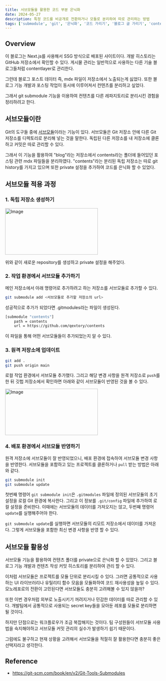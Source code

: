 ```yaml
---
title: 서브모듈을 활용한 코드 부분 은닉화
date: 2024-05-27
description: 특정 코드를 비공개로 전환하거나 모듈로 분리하여 따로 관리하는 방법
tags: ['submodule', 'git', '은닉화', '코드 가리기', '블로그 글 가리기', 'contentlayer']
---
```


## Overview

이 블로그는 Next.js를 사용해서 SSG 방식으로 배포된 사이트이다.
개발 히스토리는 GitHub 저장소에서 확인할 수 있다.
게시물 관리는 일반적으로 사용하는 다른 기술 블로그들처럼 contentlayer로 관리한다.

그런데 블로그 포스트 데이터 즉, mdx 파일이 저장소에서 노출되는게 싫었다.
또한 블로그 기능 개발과 포스팅 작업이 동시에 이루어져서 컨텐츠를 분리하고 싶었다.

그래서 git submodule 기능을 이용하여 컨텐츠를 다른 레파지토리로 분리시킨 경험을 정리하려고 한다.

## 서브모듈이란

Git의 도구들 중에 [서브모듈](https://git-scm.com/book/ko/v2/Git-%EB%8F%84%EA%B5%AC-%EC%84%9C%EB%B8%8C%EB%AA%A8%EB%93%88)이라는 기능이 있다.
서브모듈은 Git 저장소 안에 다른 Git 저장소를 디렉토리로 분리해 넣는 것을 말한다.
독립된 다른 저장소를 내 저장소에 클론하고 커밋은 따로 관리할 수 있다.

그래서 이 기능을 활용하여 "blog"라는 저장소에서 contents라는 폴더에 들어있던 포스팅 관련 mdx 파일들을 분리하였다.
"contents"라는 분리된 독립 저장소는 따로 git history를 가지고 있으며 또한 private 설정을 추가하여 코드를 은닉화 할 수 있었다.

## 서브모듈 적용 과정

### 1. 독립 저장소 생성하기

<Image
  src='https://bucket-zifafi.s3.ap-northeast-2.amazonaws.com/posts/submodule_private.png'
  alt='Image'
  width='300'
  height='150'
  className='mx-auto rounded-md object-cover'
/>

위와 같이 새로운 repository를 생성하고 private 설정을 해주었다.

### 2. 작업 환경에서 서브모듈 추가하기

메인 저장소에서 아래 명령어로 추가하려고 하는 저장소를 서브모듈로 추가할 수 있다.

```bash
git submodule add <서브모듈로 추가할 저장소의 url>
```

성공적으로 추가가 되었다면 .gitmodules라는 파일이 생성된다.

```bash
[submodule "contents"]
	path = contents
	url = https://github.com/qextory/contents
```

이 파일을 통해 어떤 서브모듈들이 추가되었는지 알 수 있다.

### 3. 원격 저장소에 업데이트

```bash
git add .
git push origin main
```

로컬 작업 환경에서 서브모듈 추가했다.
그리고 해당 변경 사항을 원격 저장소로 `push`를 한 뒤 깃헙 저장소에서 확인하면 아래와 같이 서브모듈이 반영된 것을 볼 수 있다.

<Image
  src='https://bucket-zifafi.s3.ap-northeast-2.amazonaws.com/posts/submodule_contents.png'
  alt='Image'
  width='300'
  height='150'
  className='mx-auto rounded-md object-cover'
/>

### 4. 배포 환경에서 서브모듈 반영하기

원격 저장소에 서브모듈이 잘 반영되었으니, 배포 환경에 접속하여 서브모듈 변경 사항을 반영한다.
서브모듈을 포함하고 있는 프로젝트를 클론하거나 `pull` 받는 방법은 아래와 같다.

```bash
git submodule init
git submodule update
```

첫번째 명령어 `git submodule init`은 `.gitmodules` 파일에 정의된 서브모듈의 초기 설정을 로컬 Git 환경에 복사한다.
그리고 이 정보를 `.git/config` 파일에 추가하여 로컬 설정을 준비한다.
이때에는 서브모듈의 데이터를 가져오지는 않고, 두번째 명령어 `update`를 실행해주어야 한다.

`git submodule update`를 실행하면 서브모듈의 리모트 저장소에서 데이터를 가져온다.
그렇게 서브모듈을 포함한 최신 변경 사항을 반영 할 수 있다.

## 서브모듈 활용성

서브모듈 기능을 활용하여 컨텐츠 폴더를 private으로 은닉화 할 수 있었다.
그리고 블로그 기능 개발과 컨텐츠 작성 커밋 히스토리를 분리하여 관리 할 수 있다.

이처럼 서브모듈은 프로젝트를 모듈 단위로 분리시킬 수 있다.
그러면 공통적으로 사용하는 UI 라이브러리나 유틸리티 함수 모음을 모듈화하여 코드 재사용성을 높일 수 있다.
모노레포로의 전환이 고민된다면 서브모듈도 충분히 고려해볼 수 있지 않을까?

또한 이번 경우처럼 외부로 노출시키기 꺼려지거나 민감한 데이터를 따로 관리할 수 있다.
개발팀에서 공통적으로 사용되는 secret key들을 모아둔 레포를 모듈로 분리하면 될 것이다.

하지만 단점으로는 워크플로우가 조금 복잡해지는 것이다.
팀 구성원들이 서브모듈 사용법을 숙지해야하고 서브모듈 커밋 관리의 실수가 발생하기 쉽기 때문이다.

그럼에도 불구하고 현재 상황을 고려해서 서브모듈을 적절히 잘 활용한다면 충분히 좋은 선택지라고 생각한다.

## Reference

- https://git-scm.com/book/en/v2/Git-Tools-Submodules
